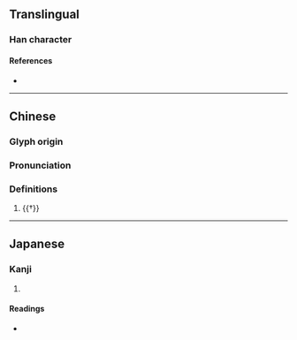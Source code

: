 {{character info}}
==Translingual==

===Han character===
{{Han char|rn=94|rad=犬|as=04|sn=7|four=|canj=KHD|ids=⿰犭木}}

====References====
* {{Han ref|kx=0708.021|dkj=20304|hdz=21335.030|uh=72C7|ud=29383}}

----
==Chinese==
{{zh-forms}}

===Glyph origin===
{{Han etym}}

===Pronunciation===
{{zh-pron
|m=mù
|mc=y
|oc=y
|cat=n
}}

===Definitions===
{{zh-hanzi}}

# {{†}} {{zh-only|狇狫}}

----

==Japanese==

===Kanji===
{{ja-kanji|grade=|rs=犬04}}

# {{rfdef|ja|sort=犬04}}

====Readings====
* {{ja-readings|on=[[ぼく]] (boku)|kun=}}